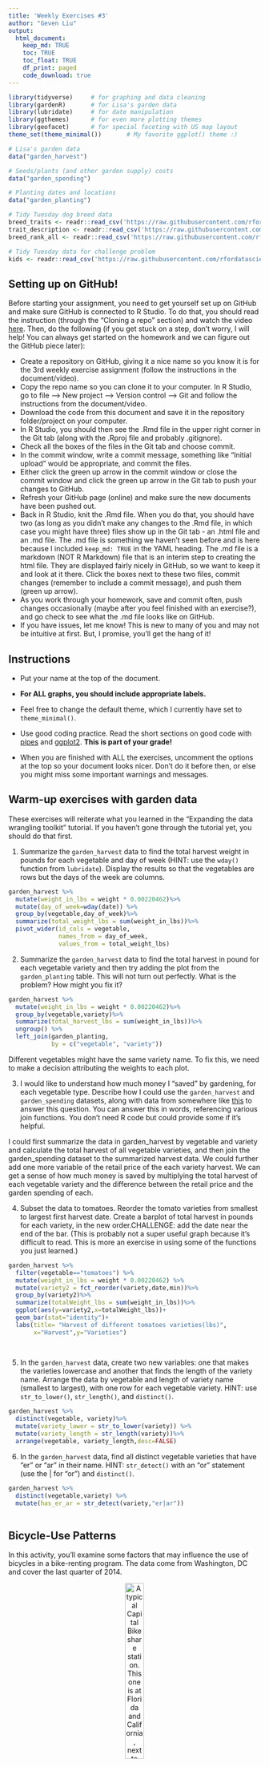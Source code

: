 ```yaml
---
title: 'Weekly Exercises #3'
author: "Geven Liu"
output: 
  html_document:
    keep_md: TRUE
    toc: TRUE
    toc_float: TRUE
    df_print: paged
    code_download: true
---
```




```r
library(tidyverse)     # for graphing and data cleaning
library(gardenR)       # for Lisa's garden data
library(lubridate)     # for date manipulation
library(ggthemes)      # for even more plotting themes
library(geofacet)      # for special faceting with US map layout
theme_set(theme_minimal())       # My favorite ggplot() theme :)
```

```r
# Lisa's garden data
data("garden_harvest")

# Seeds/plants (and other garden supply) costs
data("garden_spending")

# Planting dates and locations
data("garden_planting")

# Tidy Tuesday dog breed data
breed_traits <- readr::read_csv('https://raw.githubusercontent.com/rfordatascience/tidytuesday/master/data/2022/2022-02-01/breed_traits.csv')
trait_description <- readr::read_csv('https://raw.githubusercontent.com/rfordatascience/tidytuesday/master/data/2022/2022-02-01/trait_description.csv')
breed_rank_all <- readr::read_csv('https://raw.githubusercontent.com/rfordatascience/tidytuesday/master/data/2022/2022-02-01/breed_rank.csv')

# Tidy Tuesday data for challenge problem
kids <- readr::read_csv('https://raw.githubusercontent.com/rfordatascience/tidytuesday/master/data/2020/2020-09-15/kids.csv')
```

## Setting up on GitHub!

Before starting your assignment, you need to get yourself set up on GitHub and make sure GitHub is connected to R Studio. To do that, you should read the instruction (through the "Cloning a repo" section) and watch the video [here](https://github.com/llendway/github_for_collaboration/blob/master/github_for_collaboration.md). Then, do the following (if you get stuck on a step, don't worry, I will help! You can always get started on the homework and we can figure out the GitHub piece later):

* Create a repository on GitHub, giving it a nice name so you know it is for the 3rd weekly exercise assignment (follow the instructions in the document/video).  
* Copy the repo name so you can clone it to your computer. In R Studio, go to file --> New project --> Version control --> Git and follow the instructions from the document/video.  
* Download the code from this document and save it in the repository folder/project on your computer.  
* In R Studio, you should then see the .Rmd file in the upper right corner in the Git tab (along with the .Rproj file and probably .gitignore).  
* Check all the boxes of the files in the Git tab and choose commit.  
* In the commit window, write a commit message, something like "Initial upload" would be appropriate, and commit the files.  
* Either click the green up arrow in the commit window or close the commit window and click the green up arrow in the Git tab to push your changes to GitHub.  
* Refresh your GitHub page (online) and make sure the new documents have been pushed out.  
* Back in R Studio, knit the .Rmd file. When you do that, you should have two (as long as you didn't make any changes to the .Rmd file, in which case you might have three) files show up in the Git tab - an .html file and an .md file. The .md file is something we haven't seen before and is here because I included `keep_md: TRUE` in the YAML heading. The .md file is a markdown (NOT R Markdown) file that is an interim step to creating the html file. They are displayed fairly nicely in GitHub, so we want to keep it and look at it there. Click the boxes next to these two files, commit changes (remember to include a commit message), and push them (green up arrow).  
* As you work through your homework, save and commit often, push changes occasionally (maybe after you feel finished with an exercise?), and go check to see what the .md file looks like on GitHub.  
* If you have issues, let me know! This is new to many of you and may not be intuitive at first. But, I promise, you'll get the hang of it! 



## Instructions

* Put your name at the top of the document. 

* **For ALL graphs, you should include appropriate labels.** 

* Feel free to change the default theme, which I currently have set to `theme_minimal()`. 

* Use good coding practice. Read the short sections on good code with [pipes](https://style.tidyverse.org/pipes.html) and [ggplot2](https://style.tidyverse.org/ggplot2.html). **This is part of your grade!**

* When you are finished with ALL the exercises, uncomment the options at the top so your document looks nicer. Don't do it before then, or else you might miss some important warnings and messages.


## Warm-up exercises with garden data

These exercises will reiterate what you learned in the "Expanding the data wrangling toolkit" tutorial. If you haven't gone through the tutorial yet, you should do that first.

  1. Summarize the `garden_harvest` data to find the total harvest weight in pounds for each vegetable and day of week (HINT: use the `wday()` function from `lubridate`). Display the results so that the vegetables are rows but the days of the week are columns.

```r
garden_harvest %>%
  mutate(weight_in_lbs = weight * 0.00220462)%>%
  mutate(day_of_week=wday(date)) %>%
  group_by(vegetable,day_of_week)%>%
  summarize(total_weight_lbs = sum(weight_in_lbs))%>%
  pivot_wider(id_cols = vegetable,
              names_from = day_of_week,
              values_from = total_weight_lbs)
```

  2. Summarize the `garden_harvest` data to find the total harvest in pound for each vegetable variety and then try adding the plot from the `garden_planting` table. This will not turn out perfectly. What is the problem? How might you fix it?

```r
garden_harvest %>%
  mutate(weight_in_lbs = weight * 0.00220462)%>%
  group_by(vegetable,variety)%>%
  summarize(total_harvest_lbs = sum(weight_in_lbs))%>%
  ungroup() %>%
  left_join(garden_planting,
            by = c("vegetable", "variety"))
```

Different vegetables might have the same variety name. To fix this, we need to make a decision attributing the weights to each plot.


  3. I would like to understand how much money I "saved" by gardening, for each vegetable type. Describe how I could use the `garden_harvest` and `garden_spending` datasets, along with data from somewhere like [this](https://products.wholefoodsmarket.com/search?sort=relevance&store=10542) to answer this question. You can answer this in words, referencing various join functions. You don't need R code but could provide some if it's helpful.
  
  I could first summarize the data in garden_harvest by vegetable and variety and calculate the total harvest of all vegetable varieties, and then join the garden_spending dataset to the summarized harvest data. We could further add one more variable of the retail price of the each variety harvest. We can get a sense of how much money is saved by multiplying the total harvest of each vegetable variety and the difference between the retail price and the garden spending of each.
  
  



  4. Subset the data to tomatoes. Reorder the tomato varieties from smallest to largest first harvest date. Create a barplot of total harvest in pounds for each variety, in the new order.CHALLENGE: add the date near the end of the bar. (This is probably not a super useful graph because it's difficult to read. This is more an exercise in using some of the functions you just learned.)

```r
garden_harvest %>%
  filter(vegetable=="tomatoes") %>%
  mutate(weight_in_lbs = weight * 0.00220462) %>%
  mutate(variety2 = fct_reorder(variety,date,min))%>%
  group_by(variety2)%>%
  summarize(totalWeight_lbs = sum(weight_in_lbs))%>%
  ggplot(aes(y=variety2,x=totalWeight_lbs))+
  geom_bar(stat="identity")+
  labs(title= "Harvest of different tomatoes varieties(lbs)",
       x="Harvest",y="Varieties")
  
  
```


  5. In the `garden_harvest` data, create two new variables: one that makes the varieties lowercase and another that finds the length of the variety name. Arrange the data by vegetable and length of variety name (smallest to largest), with one row for each vegetable variety. HINT: use `str_to_lower()`, `str_length()`, and `distinct()`.
  
```r
garden_harvest %>%
  distinct(vegetable, variety)%>%
  mutate(variety_lower = str_to_lower(variety)) %>%
  mutate(variety_length = str_length(variety))%>%
  arrange(vegetable, variety_length,desc=FALSE)


```


  6. In the `garden_harvest` data, find all distinct vegetable varieties that have "er" or "ar" in their name. HINT: `str_detect()` with an "or" statement (use the | for "or") and `distinct()`.

```r
garden_harvest %>%
  distinct(vegetable,variety) %>%
  mutate(has_er_ar = str_detect(variety,"er|ar"))
  
```


## Bicycle-Use Patterns

In this activity, you'll examine some factors that may influence the use of bicycles in a bike-renting program.  The data come from Washington, DC and cover the last quarter of 2014.

<center>

![A typical Capital Bikeshare station. This one is at Florida and California, next to Pleasant Pops.](https://www.macalester.edu/~dshuman1/data/112/bike_station.jpg){width="30%"}


![One of the vans used to redistribute bicycles to different stations.](https://www.macalester.edu/~dshuman1/data/112/bike_van.jpg){width="30%"}

</center>

Two data tables are available:

- `Trips` contains records of individual rentals
- `Stations` gives the locations of the bike rental stations

Here is the code to read in the data. We do this a little differently than usual, which is why it is included here rather than at the top of this file. To avoid repeatedly re-reading the files, start the data import chunk with `{r cache = TRUE}` rather than the usual `{r}`.

```r
data_site <- 
  "https://www.macalester.edu/~dshuman1/data/112/2014-Q4-Trips-History-Data-Small.rds" 
#Trips <- readRDS(gzcon(url(data_site)))
# I have an error message with the above code that says "cannot open connection". I downloaded it to my laptop; and the code doesn't seem to recognize gzcon function. I used readRDS directly instead.

#Trips <- readRDS("2014-Q4-Trips-History-Data-Small.rds")
Trips <- readRDS("2014-Q4-Trips-History-Data.rds")

Stations<-read_csv("http://www.macalester.edu/~dshuman1/data/112/DC-Stations.csv")

```

**NOTE:** The `Trips` data table is a random subset of 10,000 trips from the full quarterly data. Start with this small data table to develop your analysis commands. **When you have this working well, you should access the full data set of more than 600,000 events by removing `-Small` from the name of the `data_site`.**

### Temporal patterns

It's natural to expect that bikes are rented more at some times of day, some days of the week, some months of the year than others. The variable `sdate` gives the time (including the date) that the rental started. Make the following plots and interpret them:

  7. A density plot, which is a smoothed out histogram, of the events versus `sdate`. Use `geom_density()`.
  
```r
Trips%>%
  ggplot(aes(x=sdate))+
  geom_density()+
  labs(x="rental time",y="",title="Bicycle rental frequency within a year")
```
  
  8. A density plot of the events versus time of day.  You can use `mutate()` with `lubridate`'s  `hour()` and `minute()` functions to extract the hour of the day and minute within the hour from `sdate`. Hint: A minute is 1/60 of an hour, so create a variable where 3:30 is 3.5 and 3:45 is 3.75.
  
```r
Trips %>%
  mutate(hour=hour(sdate))%>%
  mutate(min = minute(sdate))%>%
  mutate(time_of_day = hour + min/60)%>%
  ggplot(aes(x=time_of_day))+
  geom_density()+
  xlim(0,24)+
  labs(x="rental time",y="",title="Bicycle rental frequency within a day")

  
```
  
  9. A bar graph of the events versus day of the week. Put day on the y-axis.
  
```r
Trips %>%
  mutate(weekday=wday(sdate))%>%
  ggplot(aes(y=weekday))+
  geom_bar()+
  labs(y="Week day",title="Bicycle rental frequency within a week")
```
  
  10. Facet your graph from exercise 8. by day of the week. Is there a pattern?
  
```r
Trips %>%
  mutate(hour=hour(sdate))%>%
  mutate(min = minute(sdate))%>%
  mutate(time_of_day = hour + min/60)%>%
  ggplot(aes(x=time_of_day))+
  geom_density()+
  xlim(0,24)+
  facet_wrap(~wday(sdate))+
  labs(x="rental time during a day",y="",title="Rental frequency of each weekday")
```
  There is a pattern. During weekdays(2-6), it appears that there are two specific times(8-9am,5-6pm) when bike rentals are most frequent. These are typically the time to and from work, when people need the most amount of transportation. On weekends, there are no longer two spikes.
  
  
The variable `client` describes whether the renter is a regular user (level `Registered`) or has not joined the bike-rental organization (`Causal`). The next set of exercises investigate whether these two different categories of users show different rental behavior and how `client` interacts with the patterns you found in the previous exercises. 

  11. Change the graph from exercise 10 to set the `fill` aesthetic for `geom_density()` to the `client` variable. You should also set `alpha = .5` for transparency and `color=NA` to suppress the outline of the density function.
  
```r
Trips %>%
  mutate(hour=hour(sdate))%>%
  mutate(min = minute(sdate))%>%
  mutate(time_of_day = hour + min/60)%>%
  ggplot(aes(x=time_of_day))+
  geom_density(aes(fill=client),color=NA,alpha=.5)+
  xlim(0,24)+
  facet_wrap(~wday(sdate))+
  labs(x="rental time during a day",y="",title="Rental frequency of each weekday")
```

  12. Change the previous graph by adding the argument `position = position_stack()` to `geom_density()`. In your opinion, is this better or worse in terms of telling a story? What are the advantages/disadvantages of each?
  
```r
Trips %>%
  mutate(hour=hour(sdate))%>%
  mutate(min = minute(sdate))%>%
  mutate(time_of_day = hour + min/60)%>%
  ggplot(aes(x=time_of_day))+
  geom_density(aes(fill=client),
               color=NA,
               alpha=.5,
               position = position_stack() )+
  xlim(0,24)+
  facet_wrap(~wday(sdate))+
  labs(x="rental time during a day",y="",title="Rental frequency of each weekday")
```
  Personally I think this is worse in telling the story. The stack function will make the density very good for telling the overall rental frequency and partly showing the proportion of different categories of clients at each time; however, it is not good for telling the respective density/rental distribution for each group of clients. The graph for 11 clearly tells the respective rental distribution of each group better, that registered renters tend to follow a pattern established in Q10 where as casual renters do not.
  
  
  13. In this graph, go back to using the regular density plot (without `position = position_stack()`). Add a new variable to the dataset called `weekend` which will be "weekend" if the day is Saturday or Sunday and  "weekday" otherwise (HINT: use the `ifelse()` function and the `wday()` function from `lubridate`). Then, update the graph from the previous problem by faceting on the new `weekend` variable. 
  
```r
Trips %>%
  select(-duration,-sstation,-edate,-estation,-bikeno)%>%
  mutate(hour=hour(sdate))%>%
  mutate(min = minute(sdate))%>%
  mutate(time_of_day = hour + min/60)%>%
  mutate(weekday= wday(sdate))%>%
  mutate(weekend=ifelse(weekday=="1"|weekday=="7",
                        "Weekend","Weekday"))%>%
  ggplot(aes(x=time_of_day))+
  geom_density(aes(fill=client),
               color=NA,
               alpha=.5)+
  xlim(0,24)+
  facet_wrap(~weekend)+
  labs(x="rental time during a day",y="",
       title="Rental frequency within a week")

```
  
  14. Change the graph from the previous problem to facet on `client` and fill with `weekday`. What information does this graph tell you that the previous didn't? Is one graph better than the other?
  
```r
Trips %>%
  select(-duration,-sstation,-edate,-estation,-bikeno)%>%
  mutate(hour=hour(sdate))%>%
  mutate(min = minute(sdate))%>%
  mutate(time_of_day = hour + min/60)%>%
  mutate(weekday= wday(sdate))%>%
  mutate(weekend=ifelse(weekday=="1"|weekday=="7",
                        "Weekend","Weekday"))%>%
  ggplot(aes(x=time_of_day))+
  geom_density(aes(fill=weekend),
               color=NA,
               alpha=.5)+
  xlim(0,24)+
  facet_wrap(~client)+
  labs(x="rental time during a day",y="",
       title="Rental frequency within a week")
```
  The graph doesn't really convey new information that the previous graph didn't contain, though it does provide a more directly comparison of rental distribution on weekdays and that on weekends within each client category. I wouldn't say if one graph is better than the other.
  
  
### Spatial patterns

  15. Use the latitude and longitude variables in `Stations` to make a visualization of the total number of departures from each station in the `Trips` data. Use either color or size to show the variation in number of departures. We will improve this plot next week when we learn about maps!
  
```r
Trips%>%
  group_by(sstation)%>%
  summarize(dep_freq=n())%>%
  full_join(Stations,by=c('sstation'='name'))%>%
  ggplot(aes(x=lat,y=long,color=dep_freq))+
  geom_point()+
  labs(x="latitude",y="longtitude",title="Departure frequency from stations")
  
```
  
  16. Only 14.4% of the trips in our data are carried out by casual users. Create a plot that shows which area(s) have stations with a much higher percentage of departures by casual users. What patterns do you notice? (Again, we'll improve this next week when we learn about maps).
  
```r
Trips%>%
  mutate(client_status=ifelse(client=="Registered",0,1))%>%
  group_by(sstation)%>%
  summarize(cas_prop=sum(client_status)/n())%>%
  full_join(Stations,by=c('sstation'='name'))%>%
  ggplot(aes(x=lat,y=long,color=cas_prop))+
  geom_point()+
  labs(x="latitude",y="longtitude",title="Casual user percentage for stations")
```
  
  I don't quite see a particular pattern, but it's quite plausible that a few key hubs might have a big higher proportion of casual uers.
  
**DID YOU REMEMBER TO GO BACK AND CHANGE THIS SET OF EXERCISES TO THE LARGER DATASET? IF NOT, DO THAT NOW.**

## Dogs!

In this section, we'll use the data from 2022-02-01 Tidy Tuesday. If you didn't use that data or need a little refresher on it, see the [website](https://github.com/rfordatascience/tidytuesday/blob/master/data/2022/2022-02-01/readme.md).

  17. The final product of this exercise will be a graph that has breed on the y-axis and the sum of the numeric ratings in the `breed_traits` dataset on the x-axis, with a dot for each rating. First, create a new dataset called `breed_traits_total` that has two variables -- `Breed` and `total_rating`. The `total_rating` variable is the sum of the numeric ratings in the `breed_traits` dataset (we'll use this dataset again in the next problem). Then, create the graph just described. Omit Breeds with a `total_rating` of 0 and order the Breeds from highest to lowest ranked. You may want to adjust the `fig.height` and `fig.width` arguments inside the code chunk options (eg. `{r, fig.height=8, fig.width=4}`) so you can see things more clearly - check this after you knit the file to assure it looks like what you expected.

```r
breed_traits_total<-breed_traits%>%
  select(-`Coat Type`,-`Coat Length`)%>%
  mutate(total_rating = `Affectionate With Family`+`Good With Young Children` + `Good With Other Dogs`+`Shedding Level`+`Coat Grooming Frequency`+`Drooling Level` +`Openness To Strangers` + `Playfulness Level`+`Watchdog/Protective Nature`+`Adaptability Level` +`Trainability Level`+`Energy Level`+`Barking Level`+`Mental Stimulation Needs`  )%>%
  select(Breed,total_rating)%>%
  subset(total_rating!=0)

breed_traits_total%>%
  ggplot(aes(x=total_rating,y=fct_reorder(Breed,total_rating)))+
  geom_point()+
  labs(title="Total ratings for dog breed",y="breed",x="total rating")
  
```

  18. The final product of this exercise will be a graph with the top-20 dogs in total ratings (from previous problem) on the y-axis, year on the x-axis, and points colored by each breed's ranking for that year (from the `breed_rank_all` dataset). The points within each breed will be connected by a line, and the breeds should be arranged from the highest median rank to lowest median rank ("highest" is actually the smallest numer, eg. 1 = best). After you're finished, think of AT LEAST one thing you could you do to make this graph better. HINTS: 1. Start with the `breed_rank_all` dataset and pivot it so year is a variable. 2. Use the `separate()` function to get year alone, and there's an extra argument in that function that can make it numeric. 3. For both datasets used, you'll need to `str_squish()` Breed before joining. 
  
```r
breed_rank_simp<- breed_rank_all %>%
  pivot_longer( cols = starts_with("20"),
                names_to = "year_R",
                values_to = "ranking") %>%
  select(-links,-Image)%>%
  separate(year_R,into = c("year","Rank"))%>%
  mutate(Year=as.numeric(year))%>%
  mutate(breed=str_squish(Breed))%>%
  select(-Rank,-year,-Breed)

breed_traits_total%>%
  arrange(desc(total_rating))%>%
  mutate(breed=str_squish(Breed))%>%
  top_n(20)%>%
  left_join(breed_rank_simp,
            by=c("breed"))%>%
  ggplot(aes(y=breed,x=Year))+
  geom_point(aes(color=ranking))+
  geom_line()+
  labs(title="Rankings for dog breeds from 2013-2020",x="",y="")


```
  
  19. Create your own! Requirements: use a `join` or `pivot` function (or both, if you'd like), a `str_XXX()` function, and a `fct_XXX()` function to create a graph using any of the dog datasets. One suggestion is to try to improve the graph you created for the Tidy Tuesday assignment. If you want an extra challenge, find a way to use the dog images in the `breed_rank_all` file - check out the `ggimage` library and [this resource](https://wilkelab.org/ggtext/) for putting images as labels.
  
```r
breed_rank_all %>%
  pivot_longer( cols = starts_with("20"),
                names_to = "year_R",
                values_to = "ranking") %>%
  select(-links,-Image)%>%
  separate(year_R,into = c("year","Rank"))%>%
  mutate(Year=as.numeric(year))%>%
  mutate(breed=str_squish(Breed))%>%
  select(-Rank,-year,-Breed)%>%
  group_by(breed)%>%
  summarize(average_rank=sum(ranking)/8)%>%
  drop_na()%>%
  top_n(-30)%>%
  ggplot(aes(y=fct_reorder(breed,average_rank,.desc=TRUE),x=average_rank))+
  geom_bar(stat='identity')+
  labs(title="Average ranking over 8 years for 30 most popular dog breeds",x="Average rank",y="")

```
  
## GitHub link

  20. Below, provide a link to your GitHub page with this set of Weekly Exercises. Specifically, if the name of the file is 03_exercises.Rmd, provide a link to the 03_exercises.md file, which is the one that will be most readable on GitHub.
  
  https://github.com/GeV-123/Stat112-Exercise-3.git
  

## Challenge problem! 

This problem uses the data from the Tidy Tuesday competition this week, `kids`. If you need to refresh your memory on the data, read about it [here](https://github.com/rfordatascience/tidytuesday/blob/master/data/2020/2020-09-15/readme.md). 

  21. In this exercise, you are going to try to replicate the graph below, created by Georgios Karamanis. I'm sure you can find the exact code on GitHub somewhere, but **DON'T DO THAT!** You will only be graded for putting an effort into this problem. So, give it a try and see how far you can get without doing too much googling. HINT: use `facet_geo()`. The graphic won't load below since it came from a location on my computer. So, you'll have to reference the original html on the moodle page to see it.
  


**DID YOU REMEMBER TO UNCOMMENT THE OPTIONS AT THE TOP?**
